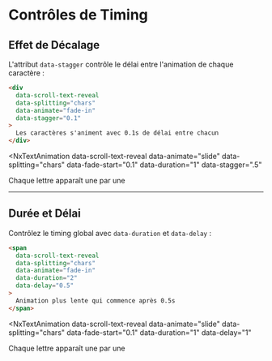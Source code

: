 # Contrôles de Timing


## Effet de Décalage

L'attribut `data-stagger` contrôle le délai entre l'animation de chaque caractère :

```html
<div 
  data-scroll-text-reveal 
  data-splitting="chars"
  data-animate="fade-in"
  data-stagger="0.1"
>
  Les caractères s'animent avec 0.1s de délai entre chacun
</div>
```

<NxTextAnimation 
  data-scroll-text-reveal 
  data-animate="slide"
  data-splitting="chars"
  data-fade-start="0.1"
  data-duration="1"
  data-stagger=".5"
>
  Chaque lettre apparaît une par une
</NxTextAnimation>

---

## Durée et Délai

Contrôlez le timing global avec `data-duration` et `data-delay` :

```html
<span 
  data-scroll-text-reveal 
  data-splitting="chars"
  data-animate="fade-in"
  data-duration="2"
  data-delay="0.5"
>
  Animation plus lente qui commence après 0.5s
</span>
```

<NxTextAnimation 
  data-scroll-text-reveal 
  data-animate="slide"
  data-splitting="chars"
  data-fade-start="0.1"
  data-duration="1"
  data-delay="1"
>
  Chaque lettre apparaît une par une
</NxTextAnimation>